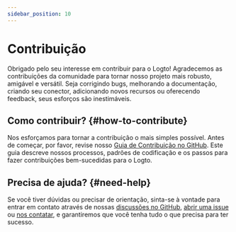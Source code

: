 ```yaml
---
sidebar_position: 10
---
```


# Contribuição

Obrigado pelo seu interesse em contribuir para o Logto! Agradecemos as contribuições da comunidade para tornar nosso projeto mais robusto, amigável e versátil. Seja corrigindo bugs, melhorando a documentação, criando seu conector, adicionando novos recursos ou oferecendo feedback, seus esforços são inestimáveis.

## Como contribuir? \{#how-to-contribute}

Nos esforçamos para tornar a contribuição o mais simples possível. Antes de começar, por favor, revise nosso [Guia de Contribuição no GitHub](https://github.com/logto-io/logto/blob/master/.github/CONTRIBUTING.md). Este guia descreve nossos processos, padrões de codificação e os passos para fazer contribuições bem-sucedidas para o Logto.

## Precisa de ajuda? \{#need-help}

Se você tiver dúvidas ou precisar de orientação, sinta-se à vontade para entrar em contato através de nossas [discussões no GitHub](https://github.com/logto-io/logto/discussions), [abrir uma issue](https://github.com/logto-io/logto/issues) ou [nos contatar](https://logto.io/contact), e garantiremos que você tenha tudo o que precisa para ter sucesso.
